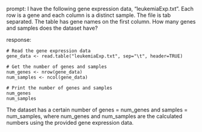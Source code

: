 prompt:
I have the following gene expression data, "leukemiaExp.txt". Each row is a gene and each column is a distinct sample. The file is tab separated. The table has gene names on the first column. How many genes and samples does the dataset have?

response:
```
# Read the gene expression data
gene_data <- read.table("leukemiaExp.txt", sep="\t", header=TRUE)

# Get the number of genes and samples
num_genes <- nrow(gene_data)
num_samples <- ncol(gene_data)

# Print the number of genes and samples
num_genes
num_samples
```
The dataset has a certain number of genes = num_genes and samples = num_samples, where num_genes and num_samples are the calculated numbers using the provided gene expression data.
